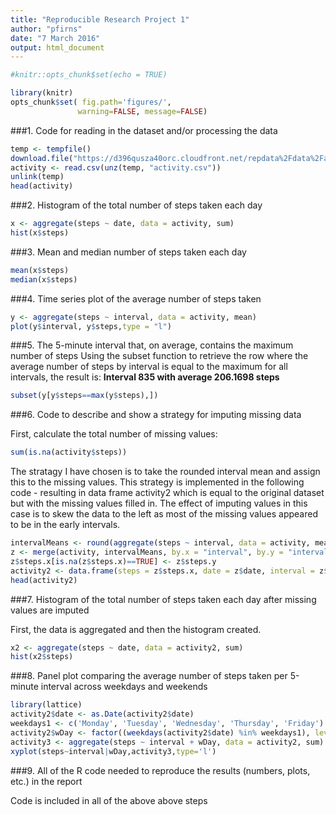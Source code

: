 ---
title: "Reproducible Research Project 1"
author: "pfirns"
date: "7 March 2016"
output: html_document
---

```{r setup, include=FALSE}
#knitr::opts_chunk$set(echo = TRUE)

library(knitr)
opts_chunk$set( fig.path='figures/',
               warning=FALSE, message=FALSE)

```



###1. Code for reading in the dataset and/or processing the data

```{r 1}
temp <- tempfile()
download.file("https://d396qusza40orc.cloudfront.net/repdata%2Fdata%2Factivity.zip",temp)
activity <- read.csv(unz(temp, "activity.csv"))
unlink(temp)
head(activity)
```

###2. Histogram of the total number of steps taken each day
```{r 2}
x <- aggregate(steps ~ date, data = activity, sum)
hist(x$steps)
```

###3. Mean and median number of steps taken each day
```{r 3}
mean(x$steps)
median(x$steps)
```

###4. Time series plot of the average number of steps taken
```{r 4}
y <- aggregate(steps ~ interval, data = activity, mean)
plot(y$interval, y$steps,type = "l")
```

###5. The 5-minute interval that, on average, contains the maximum number of steps
Using the subset function to retrieve the row where the average number of steps by interval is equal to the maximum for all intervals, the result is: 
**Interval 835 with average 206.1698 steps**
```{r 5}
subset(y[y$steps==max(y$steps),])
```

###6. Code to describe and show a strategy for imputing missing data

First, calculate the total number of missing values: 
```{r 6a}
sum(is.na(activity$steps))
```

The stratagy I have chosen is to take the rounded interval mean and assign this to the missing values. This strategy is implemented in the following code - resulting in data frame activity2 which is equal to the original dataset but with the missing values filled in. 
The effect of imputing values in this case is to skew the data to the left as most of the missing values appeared to be in the early intervals. 
```{r 6b}
intervalMeans <- round(aggregate(steps ~ interval, data = activity, mean))
z <- merge(activity, intervalMeans, by.x = "interval", by.y = "interval")
z$steps.x[is.na(z$steps.x)==TRUE] <- z$steps.y
activity2 <- data.frame(steps = z$steps.x, date = z$date, interval = z$interval)
head(activity2)
```

###7. Histogram of the total number of steps taken each day after missing values are imputed

First, the data is aggregated and then the histogram created. 
```{r 7}
x2 <- aggregate(steps ~ date, data = activity2, sum)
hist(x2$steps)
```

###8. Panel plot comparing the average number of steps taken per 5-minute interval across weekdays and weekends
```{r 8}
library(lattice)
activity2$date <- as.Date(activity2$date)
weekdays1 <- c('Monday', 'Tuesday', 'Wednesday', 'Thursday', 'Friday')
activity2$wDay <- factor((weekdays(activity2$date) %in% weekdays1), levels=c(FALSE, TRUE), labels=c('weekend', 'weekday'))
activity3 <- aggregate(steps ~ interval + wDay, data = activity2, sum)
xyplot(steps~interval|wDay,activity3,type='l')
```


###9. All of the R code needed to reproduce the results (numbers, plots, etc.) in the report

Code is included in all of the above above steps